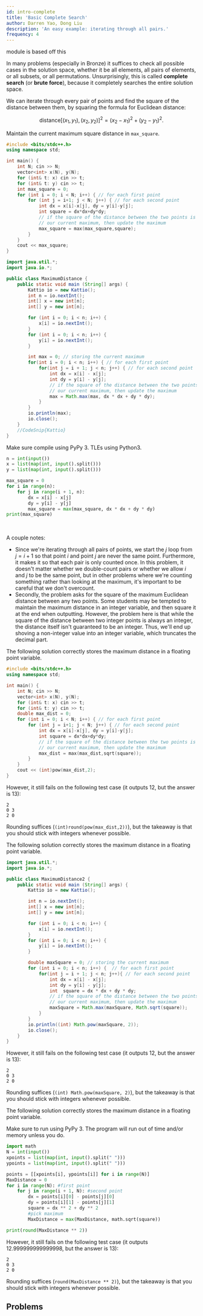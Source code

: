 ```yaml
---
id: intro-complete
title: 'Basic Complete Search'
author: Darren Yao, Dong Liu
description: 'An easy example: iterating through all pairs.'
frequency: 4
---
```


<Resources>
	<Resource source="IUSACO" title="6 - Complete Search">
		module is based off this
	</Resource>
</Resources>

<br />

In many problems (especially in Bronze) it suffices to check all possible cases
in the solution space, whether it be all elements, all pairs of elements, or all
subsets, or all permutations. Unsurprisingly, this is called **complete search**
(or **brute force**), because it completely searches the entire solution space.

<FocusProblem problem="sample" />

<Spoiler title="Solution">

We can iterate through every pair of points and find the square of the distance
between them, by squaring the formula for Euclidean distance:

$$
\text{distance}[(x_1,y_1),(x_2,y_2)]^2 = (x_2-x_1)^2 + (y_2-y_1)^2.
$$

Maintain the current maximum square distance in `max_square`.

<LanguageSection>

<CPPSection>

```cpp
#include <bits/stdc++.h>
using namespace std;

int main() {
	int N; cin >> N;
	vector<int> x(N), y(N);
	for (int& t: x) cin >> t;
	for (int& t: y) cin >> t;
	int max_square = 0;
	for (int i = 0; i < N; i++) { // for each first point
		for (int j = i+1; j < N; j++) { // for each second point
			int dx = x[i]-x[j], dy = y[i]-y[j];
			int square = dx*dx+dy*dy;
			// if the square of the distance between the two points is greater than
			// our current maximum, then update the maximum
			max_square = max(max_square,square);
		}
	}
	cout << max_square;
}
```

</CPPSection>

<JavaSection>

```java
import java.util.*;
import java.io.*;

public class MaximumDistance {
	public static void main (String[] args) {
		Kattio io = new Kattio();
		int n = io.nextInt();
		int[] x = new int[n];
		int[] y = new int[n];

		for (int i = 0; i < n; i++) {
			x[i] = io.nextInt();
		}
		for (int i = 0; i < n; i++) {
			y[i] = io.nextInt();
		}

		int max = 0; // storing the current maximum
		for(int i = 0; i < n; i++) { // for each first point
			for(int j = i + 1; j < n; j++) { // for each second point
				int dx = x[i] - x[j];
				int dy = y[i] - y[j];
				// if the square of the distance between the two points is greater than
				// our current maximum, then update the maximum
				max = Math.max(max, dx * dx + dy * dy);
			}
		}
		io.println(max);
		io.close();
	}
	//CodeSnip{Kattio}
}
```

</JavaSection>

<PySection>

<Warning>

Make sure compile using PyPy 3. TLEs using Python3.

</Warning>

```py
n = int(input())
x = list(map(int, input().split()))
y = list(map(int, input().split()))

max_square = 0
for i in range(n):
	for j in range(i + 1, n):
		dx = x[i] - x[j]
		dy = y[i] - y[j]
		max_square = max(max_square, dx * dx + dy * dy)
print(max_square)
```

</PySection>

</LanguageSection>

<br />

A couple notes:

- Since we're iterating through all pairs of points, we start the $j$ loop from
  $j = i+1$ so that point $i$ and point $j$ are never the same point.
  Furthermore, it makes it so that each pair is only counted once. In this
  problem, it doesn't matter whether we double-count pairs or whether we allow
  $i$ and $j$ to be the same point, but in other problems where we're counting
  something rather than looking at the maximum, it's important to be careful
  that we don't overcount.
- Secondly, the problem asks for the square of the maximum Euclidean distance
  between any two points. Some students may be tempted to maintain the maximum
  distance in an integer variable, and then square it at the end when
  outputting. However, the problem here is that while the square of the distance
  between two integer points is always an integer, the distance itself isn't
  guaranteed to be an integer. Thus, we'll end up shoving a non-integer value
  into an integer variable, which truncates the decimal part.

<LanguageSection>

<CPPSection>

The following solution correctly stores the maximum distance in a floating point
variable.

```cpp
#include <bits/stdc++.h>
using namespace std;

int main() {
	int N; cin >> N;
	vector<int> x(N), y(N);
	for (int& t: x) cin >> t;
	for (int& t: y) cin >> t;
	double max_dist = 0;
	for (int i = 0; i < N; i++) { // for each first point
		for (int j = i+1; j < N; j++) { // for each second point
			int dx = x[i]-x[j], dy = y[i]-y[j];
			int square = dx*dx+dy*dy;
			// if the square of the distance between the two points is greater than
			// our current maximum, then update the maximum
			max_dist = max(max_dist,sqrt(square));
		}
	}
	cout << (int)pow(max_dist,2);
}
```

However, it still fails on the following test case (it outputs 12, but the
answer is 13):

```
2
0 3
2 0
```

Rounding suffices (`(int)round(pow(max_dist,2))`), but the takeaway is that you
should stick with integers whenever possible.

</CPPSection>
	
<JavaSection>

The following solution correctly stores the maximum distance in a floating point
variable.

```java
import java.util.*;
import java.io.*;

public class MaximumDistance2 {
	public static void main (String[] args) {
		Kattio io = new Kattio();

		int n = io.nextInt();
		int[] x = new int[n];
		int[] y = new int[n];

		for (int i = 0; i < n; i++) {
			x[i] = io.nextInt();
		}
		for (int i = 0; i < n; i++) {
			y[i] = io.nextInt();
		}

		double maxSquare = 0; // storing the current maximum
		for (int i = 0; i < n; i++) {  // for each first point
			for(int j = i + 1; j < n; j++){ // for each second point
				int dx = x[i] - x[j];
				int dy = y[i] - y[j];
				int  square = dx * dx + dy * dy;
				// if the square of the distance between the two points is greater than
				// our current maximum, then update the maximum
				maxSquare = Math.max(maxSquare, Math.sqrt(square));
			}
		}
		io.println((int) Math.pow(maxSquare, 2));
		io.close();
	}
}

```

However, it still fails on the following test case (it outputs 12, but the
answer is 13):

```
2
0 3
2 0
```

Rounding suffices (`(int) Math.pow(maxSquare, 2)`), but the takeaway is that you
should stick with integers whenever possible.

</JavaSection>

<PySection>

The following solution correctly stores the maximum distance in a floating point
variable.

<Warning>

Make sure to run using PyPy 3. The program will run out of time and/or memory unless you do.

</Warning>

```py
import math
N = int(input())
xpoints = list(map(int, input().split(" ")))
ypoints = list(map(int, input().split(" ")))

points = [[xpoints[i], ypoints[i]] for i in range(N)]
MaxDistance = 0
for i in range(N): #first point
	for j in range(i + 1, N): #second point
		dx = points[i][0] - points[j][0]
		dy = points[i][1] - points[j][1]
		square = dx ** 2 + dy ** 2
		#pick maximum
		MaxDistance = max(MaxDistance, math.sqrt(square))

print(round(MaxDistance ** 2))
```
However, it still fails on the following test case (it outputs $12.999999999999998$, but the
answer is $13$):

```
2
0 3
2 0
```

Rounding suffices (`round(MaxDistance ** 2)`), but the takeaway is that you
should stick with integers whenever possible.

</PySection>

</LanguageSection>
</Spoiler>

## Problems

<Problems problems="probs" hideSuggestProblemButton />
